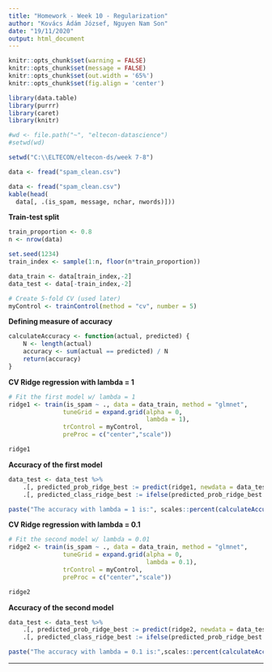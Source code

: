 ```yaml
---
title: "Homework - Week 10 - Regularization"
author: "Kovács Ádám József, Nguyen Nam Son"
date: "19/11/2020"
output: html_document
---
```


```r

knitr::opts_chunk$set(warning = FALSE)
knitr::opts_chunk$set(message = FALSE)
knitr::opts_chunk$set(out.width = '65%')
knitr::opts_chunk$set(fig.align = 'center')

library(data.table)
library(purrr)
library(caret)
library(knitr)

#wd <- file.path("~", "eltecon-datascience")
#setwd(wd)

setwd("C:\\ELTECON/eltecon-ds/week 7-8")

data <- fread("spam_clean.csv")

data <- fread("spam_clean.csv")
kable(head(
  data[, .(is_spam, message, nchar, nwords)]))

```

**Train-test split**

```r

train_proportion <- 0.8
n <- nrow(data)

set.seed(1234)
train_index <- sample(1:n, floor(n*train_proportion))

data_train <- data[train_index,-2]
data_test <- data[-train_index,-2]

# Create 5-fold CV (used later)
myControl <- trainControl(method = "cv", number = 5)

```

**Defining measure of accuracy**

```r

calculateAccuracy <- function(actual, predicted) {
    N <- length(actual)
    accuracy <- sum(actual == predicted) / N
    return(accuracy)
}

```

**CV Ridge regression with lambda = 1**

```r

# Fit the first model w/ lambda = 1
ridge1 <- train(is_spam ~ ., data = data_train, method = "glmnet",
               tuneGrid = expand.grid(alpha = 0,
                                      lambda = 1),
               trControl = myControl,
               preProc = c("center","scale"))

ridge1

```

**Accuracy of the first model**

```r

data_test <- data_test %>% 
    .[, predicted_prob_ridge_best := predict(ridge1, newdata = data_test)] %>% 
    .[, predicted_class_ridge_best := ifelse(predicted_prob_ridge_best > 0.5, 1, 0)]

paste("The accuracy with lambda = 1 is:", scales::percent(calculateAccuracy(data_test$is_spam, data_test$predicted_class_ridge_best)))

```

**CV Ridge regression with lambda = 0.1**

```r

# Fit the second model w/ lambda = 0.01
ridge2 <- train(is_spam ~ ., data = data_train, method = "glmnet",
               tuneGrid = expand.grid(alpha = 0,
                                      lambda = 0.1),
               trControl = myControl,
               preProc = c("center","scale"))

ridge2

```

**Accuracy of the second model**

```r

data_test <- data_test %>% 
    .[, predicted_prob_ridge_best := predict(ridge2, newdata = data_test)] %>% 
    .[, predicted_class_ridge_best := ifelse(predicted_prob_ridge_best > 0.5, 1, 0)]

paste("The accuracy with lambda = 0.1 is:",scales::percent(calculateAccuracy(data_test$is_spam, data_test$predicted_class_ridge_best)))

```

***
